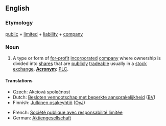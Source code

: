 ==English==

===Etymology===
[[public]] + [[limited]] + [[liability]] + [[company]]
===Noun===
{{infl|en|noun}}
# A type or form of [[for-profit]] [[incorporated]] [[company]] where ownership is divided into [[share]]s that are [[publicly]] [[trade]]able usually in a [[stock exchange]].  '''[[acronym|Acronym]]:''' [[PLC]].

====Translations====
{{trans-top|publicly traded company}}
*Czech: Akciová společnost
*Dutch: [[Besloten vennootschap met beperkte aansprakelijkheid]] ([[BV]])
*Finnish: [[Julkinen osakeyhtiö]] ([[OyJ]])
{{trans-mid}}
*French: [[Société publique avec responsabilité limitée]]
*German: [[Aktiengesellschaft]] {{f}}
{{trans-bottom}}